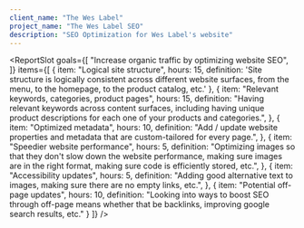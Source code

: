 ```yaml
---
client_name: "The Wes Label"
project_name: "The Wes Label SEO"
description: "SEO Optimization for Wes Label's website"
---
```



<ReportSlot 
  goals={[
    "Increase organic traffic by optimizing website SEO",
  ]}
  items={[
    {
      item: "Logical site structure",
      hours: 15,
      definition: 'Site structure is logically consistent across different website surfaces, from the menu, to the homepage, to the product catalog, etc.'
    },
      {
      item: "Relevant keywords, categories, product pages",
      hours: 15,
      definition:
        "Having relevant keywords across content surfaces, including having unique product descriptions for each one of your products and categories.",
    },
        {
      item: "Optimized metadata",
      hours: 10,
      definition:
        "Add / update website properties and metadata that are custom-tailored for every page.",
    },
    {
      item: "Speedier website performance",
      hours: 5,
      definition:
        "Optimizing images so that they don't slow down the website performance, making sure images are in the right format, making sure code is efficiently stored, etc.",
    },
    {
      item: "Accessibility updates",
      hours: 5,
      definition:
        "Adding good alternative text to images, making sure there are no empty links, etc.",
    },
    {
      item: "Potential off-page updates",
      hours: 10,
      definition:
      "Looking into ways to boost SEO through off-page means whether that be backlinks, improving google search results, etc."
    }
  ]} 
/>